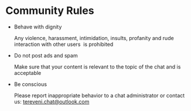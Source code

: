 # Community Rules

- Behave with dignity

  Any violence, harassment, intimidation, insults, profanity and rude interaction with other users  is prohibited

- Do not post ads and spam

  Make sure that your content is relevant to the topic of the chat and is acceptable

- Be conscious

  Please report inappropriate behavior to a chat administrator or contact us:
  [tereveni.chat@outlook.com](mailto:tereveni.chat@outlook.com)
